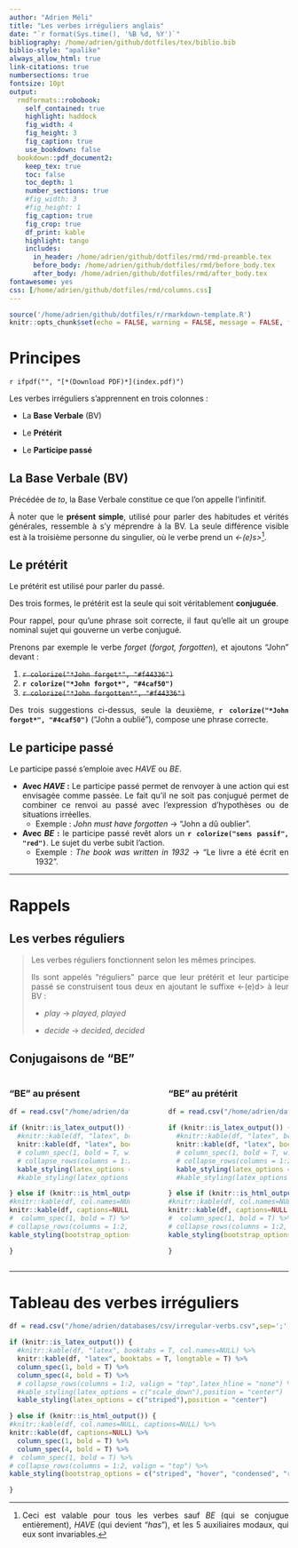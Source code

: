```yaml
---
author: "Adrien Méli"
title: "Les verbes irréguliers anglais"
date: "`r format(Sys.time(), '%B %d, %Y')`"
bibliography: /home/adrien/github/dotfiles/tex/biblio.bib
biblio-style: "apalike"
always_allow_html: true
link-citations: true
numbersections: true
fontsize: 10pt
output: 
  rmdformats::robobook:
    self_contained: true
    highlight: haddock
    fig_width: 4
    fig_height: 3
    fig_caption: true
    use_bookdown: false
  bookdown::pdf_document2:
    keep_tex: true
    toc: false
    toc_depth: 1
    number_sections: true
    #fig_width: 3
    #fig_height: 1
    fig_caption: true
    fig_crop: true
    df_print: kable
    highlight: tango
    includes:
      in_header: /home/adrien/github/dotfiles/rmd/rmd-preamble.tex
      before_body: /home/adrien/github/dotfiles/rmd/before_body.tex
      after_body: /home/adrien/github/dotfiles/rmd/after_body.tex
fontawesome: yes
css: [/home/adrien/github/dotfiles/rmd/columns.css]
---
```


<style>
body {
text-align: justify}
</style>


```r
source('/home/adrien/github/dotfiles/r/rmarkdown-template.R')
knitr::opts_chunk$set(echo = FALSE, warning = FALSE, message = FALSE, fig.align = "center")

```




# Principes

`r ifpdf("", "[*(Download PDF)*](index.pdf)")`

Les verbes irréguliers s'apprennent en trois colonnes : 

* La **Base Verbale** (BV) 

* Le **Prétérit**

* Le **Participe passé**

## La Base Verbale (BV)


Précédée de *to*, la Base Verbale constitue ce que l'on appelle l'infinitif.

À noter que le **présent simple**, utilisé pour parler des habitudes et vérités générales, ressemble à s'y méprendre à la BV.
La seule différence visible est à la troisième personne du singulier, où le verbe prend un *<-(e)s>*^[Ceci est valable pour tous les verbes sauf *BE* (qui se conjugue entièrement), *HAVE* (qui devient "*has*"), et les 5 auxiliaires modaux, qui eux sont invariables.].

## Le prétérit

Le prétérit est utilisé pour parler du passé.

Des trois formes, le prétérit est la seule qui soit véritablement **conjuguée**.

Pour rappel, pour qu'une phrase soit correcte, il faut qu'elle ait un groupe nominal sujet qui gouverne un verbe conjugué.

Prenons par exemple le verbe *forget* (*forgot, forgotten*), et ajoutons "John" devant :

1. ~~`r colorize("*John forget*", "#f44336")`~~
1. **`r colorize("*John forgot*", "#4caf50")`**
1. ~~`r colorize("*John forgotten*", "#f44336")`~~

Des trois suggestions ci-dessus, seule la deuxième, **`r colorize("*John forgot*", "#4caf50")`** ("John a oublié"), compose une phrase  correcte. 

## Le participe passé

Le participe passé s'emploie avec *HAVE* ou *BE*.

* **Avec *HAVE* :** Le participe passé permet de renvoyer à une action qui est envisagée comme passée. 
  Le fait qu'il ne soit pas conjugué permet de combiner ce renvoi au passé avec l'expression d'hypothèses ou de situations irréelles.
  - Exemple : *John must have forgotten* $\rightarrow$ "John a dû oublier".


* **Avec *BE* :** le participe passé revêt alors un **`r colorize("sens passif", "red")`**. Le sujet du verbe subit l'action.
  - Exemple : *The book was written in 1932* $\rightarrow$ "Le livre a été écrit en 1932".

*** 

# Rappels

## Les verbes réguliers

> Les verbes réguliers fonctionnent selon les mêmes principes.
>
> Ils sont appelés "réguliers" parce que leur prétérit et leur participe passé se construisent tous deux en ajoutant le suffixe <-(e)d> à leur BV :
>
> - *play* $\rightarrow$ *played, played* 
>
> - *decide* $\rightarrow$ *decided, decided*

## Conjugaisons de "BE"


:::::: {.columns}


::: {.column width="47%" data-latex="{0.47\textwidth}"}


### "BE" au présent

```r

df = read.csv("/home/adrien/databases/csv/bepresent.csv",sep=';', check.names = F)

if (knitr::is_latex_output()) {
  #knitr::kable(df, "latex", booktabs = T, col.names=NULL) %>%
  knitr::kable(df, "latex", booktabs = T) %>%
  # column_spec(1, bold = T, width = "3cm") %>%
  # collapse_rows(columns = 1:2, valign = "top",latex_hline = "none") %>%
  kable_styling(latex_options = c( "striped"),position = "center")
  #kable_styling(latex_options = c("striped"),position = "center")

} else if (knitr::is_html_output()) {
#knitr::kable(df, col.names=NULL, captions=NULL) %>%
knitr::kable(df, captions=NULL) %>%
#  column_spec(1, bold = T) %>%
# collapse_rows(columns = 1:2, valign = "top") %>%
kable_styling(bootstrap_options = c("striped", "hover", "condensed", "responsive")) 

} 
```

:::

::: {.column width="6%" data-latex="{0.06\textwidth}"}
\
<!-- an empty Div (with a white space), serving as
a column separator -->
:::

::: {.column width="47%" data-latex="{0.47\textwidth}"}


### "BE" au prétérit

```r

df = read.csv("/home/adrien/databases/csv/bepreterit.csv",sep=';', check.names = F)

if (knitr::is_latex_output()) {
  #knitr::kable(df, "latex", booktabs = T, col.names=NULL) %>%
  knitr::kable(df, "latex", booktabs = T) %>%
  # column_spec(1, bold = T, width = "3cm") %>%
  # collapse_rows(columns = 1:2, valign = "top",latex_hline = "none") %>%
  kable_styling(latex_options = c( "striped"),position = "center")
  #kable_styling(latex_options = c("striped"),position = "center")

} else if (knitr::is_html_output()) {
#knitr::kable(df, col.names=NULL, captions=NULL) %>%
knitr::kable(df, captions=NULL) %>%
#  column_spec(1, bold = T) %>%
# collapse_rows(columns = 1:2, valign = "top") %>%
kable_styling(bootstrap_options = c("striped", "hover", "condensed", "responsive")) 

} 
```

:::
::::::








***

# Tableau des verbes irréguliers





```r

df = read.csv("/home/adrien/databases/csv/irregular-verbs.csv",sep=';', check.names = F)

if (knitr::is_latex_output()) {
  #knitr::kable(df, "latex", booktabs = T, col.names=NULL) %>%
  knitr::kable(df, "latex", booktabs = T, longtable = T) %>%
  column_spec(1, bold = T) %>%
  column_spec(4, bold = T) %>%
  # collapse_rows(columns = 1:2, valign = "top",latex_hline = "none") %>%
  #kable_styling(latex_options = c("scale_down"),position = "center")
  kable_styling(latex_options = c("striped"),position = "center")

} else if (knitr::is_html_output()) {
#knitr::kable(df, col.names=NULL, captions=NULL) %>%
knitr::kable(df, captions=NULL) %>%
  column_spec(1, bold = T) %>%
  column_spec(4, bold = T) %>%
#  column_spec(1, bold = T) %>%
# collapse_rows(columns = 1:2, valign = "top") %>%
kable_styling(bootstrap_options = c("striped", "hover", "condensed", "responsive")) 

} 
```

